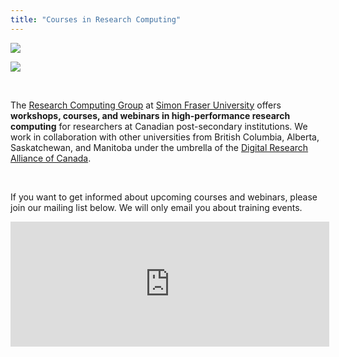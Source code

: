 ```yaml
---
title: "Courses in Research Computing"
---
```


::: {layout-ncol=2}
![](fig/sfu.png)

![](fig/drac.png)
:::

<br>

The [Research Computing Group](https://www.rcg.sfu.ca){target="_blank"} at [Simon Fraser
University](https://www.sfu.ca){target="_blank"} offers **workshops, courses, and webinars in high-performance
research computing** for researchers at Canadian post-secondary institutions. We work in collaboration with
other universities from British Columbia, Alberta, Saskatchewan, and Manitoba under the umbrella of the
[Digital Research Alliance of Canada](https://alliancecan.ca){target="_blank"}.

<br>

If you want to get informed about upcoming courses and webinars, please join our mailing list below. We will
only email you about training events.

<iframe id="iframeform" src="https://secure.campaigner.com/CSB/Public/Form.aspx?fid=1889522&ac=gk59"
    frameborder="0" data-acc-id="gk59" height="200" width="510" scrolling="no"></iframe>

<!-- This is a Quarto website. To learn more about Quarto websites visit <https://quarto.org/docs/websites>. -->
